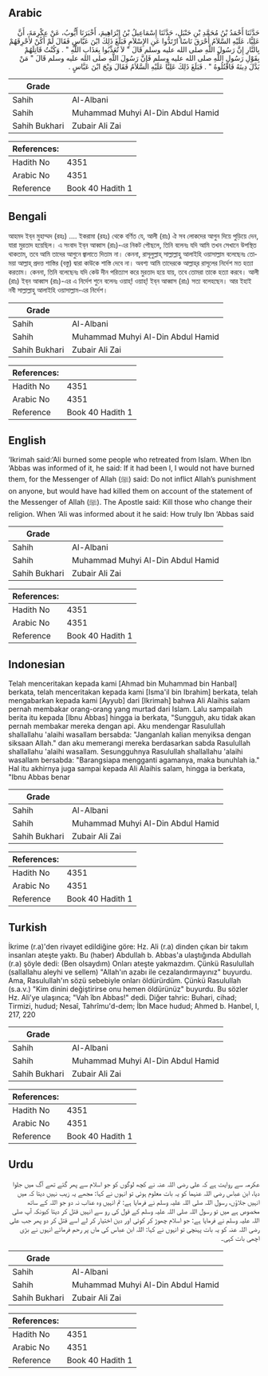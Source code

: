 ## Arabic


<div dir="rtl" lang="ar" style={{fontSize:'larger',backgroundColor:'#f8f9fa',padding:20}}>
حَدَّثَنَا أَحْمَدُ بْنُ مُحَمَّدِ بْنِ حَنْبَلٍ، حَدَّثَنَا إِسْمَاعِيلُ بْنُ إِبْرَاهِيمَ، أَخْبَرَنَا أَيُّوبُ، عَنْ عِكْرِمَةَ، أَنَّ عَلِيًّا، عَلَيْهِ السَّلاَمُ أَحْرَقَ نَاسًا ارْتَدُّوا عَنِ الإِسْلاَمِ فَبَلَغَ ذَلِكَ ابْنَ عَبَّاسٍ فَقَالَ لَمْ أَكُنْ لأَحْرِقَهُمْ بِالنَّارِ إِنَّ رَسُولَ اللَّهِ صلى الله عليه وسلم قَالَ ‏"‏ لاَ تُعَذِّبُوا بِعَذَابِ اللَّهِ ‏"‏ ‏.‏ وَكُنْتُ قَاتِلَهُمْ بِقَوْلِ رَسُولِ اللَّهِ صلى الله عليه وسلم فَإِنَّ رَسُولَ اللَّهِ صلى الله عليه وسلم قَالَ ‏"‏ مَنْ بَدَّلَ دِينَهُ فَاقْتُلُوهُ ‏"‏ ‏.‏ فَبَلَغَ ذَلِكَ عَلِيًّا عَلَيْهِ السَّلاَمُ فَقَالَ وَيْحَ ابْنَ عَبَّاسٍ ‏.‏
</div>
<div style={{backgroundColor:'#f8f9fa',padding:20, marginBottom: 10}}><table> <thead> <tr> <th>Grade</th> <th></th> </tr> </thead> <tbody> <tr><td>Sahih</td><td>Al-Albani</td></tr><tr><td>Sahih</td><td>Muhammad Muhyi Al-Din Abdul Hamid</td></tr><tr><td>Sahih Bukhari</td><td>Zubair Ali Zai</td></tr></tbody></table><table> <thead> <tr> <th>References:</th> <th></th> </tr> </thead> <tbody><tr><td>Hadith No</td><td>4351</td></tr><tr><td>Arabic No</td><td>4351</td></tr><tr><td>Reference</td><td>Book 40 Hadith 1</td></tr></tbody></table></div>

## Bengali


<div dir="ltr" lang="bn" style={{fontSize:'larger',backgroundColor:'#f8f9fa',padding:20}}>
আহমদ ইব্‌ন মুহাম্মদ (রহঃ) .... ইকরামা (রহঃ) থেকে বর্ণিত যে, আলী (রাঃ) ঐ সব লোকদের আগুন দিয়ে পুড়িয়ে দেন, যারা মুরতাদ হয়েছিল। এ সংবাদ ইব্‌ন আব্বাস (রাঃ)-এর নিকট পৌছলে, তিনি বলেনঃ যদি আমি তখন সেখানে উপস্থিত থাকতাম, তবে আমি তাদের আগুনে জ্বালাতে দিতাম না। কেননা, রাসূলুল্লাহ্‌ সাল্লাল্লাহু আলাইহি ওয়াসাল্লাম বলেছেনঃ তোময়া আল্লাহ্‌ প্রদত্ত শাস্তির (বস্তু) দ্বারা কাউকে শাস্তি দেবে না। অবশ্য আমি তাদেরকে আল্লাহ্‌র রাসূলের নির্দেশ মত হত্যা করতাম। কেননা, তিনি বলেছেনঃ যদি কেউ দীন পরিত্যাগ করে মুরতাদ হয়ে যায়, তবে তোমরা তাকে হত্যা করবে। আলী (রাঃ) ইব্‌ন আব্বাস (রাঃ)-এর এ নির্দেশ শুনে বলেনঃ ওয়াহ্‌! ওয়াহ্‌! ইব্‌ন আব্বাস (রাঃ) সত্য বলেহছেন। আর ইহাই নবী সাল্লাল্লাহু আলাইহি ওয়াসাল্লাম-এর নির্দেশ।
</div>
<div style={{backgroundColor:'#f8f9fa',padding:20, marginBottom: 10}}><table> <thead> <tr> <th>Grade</th> <th></th> </tr> </thead> <tbody> <tr><td>Sahih</td><td>Al-Albani</td></tr><tr><td>Sahih</td><td>Muhammad Muhyi Al-Din Abdul Hamid</td></tr><tr><td>Sahih Bukhari</td><td>Zubair Ali Zai</td></tr></tbody></table><table> <thead> <tr> <th>References:</th> <th></th> </tr> </thead> <tbody><tr><td>Hadith No</td><td>4351</td></tr><tr><td>Arabic No</td><td>4351</td></tr><tr><td>Reference</td><td>Book 40 Hadith 1</td></tr></tbody></table></div>

## English


<div dir="ltr" lang="en" style={{fontSize:'larger',backgroundColor:'#f8f9fa',padding:20}}>
‘Ikrimah said:‘Ali burned some people who retreated from Islam. When Ibn ‘Abbas was informed of it, he said: If it had been I, I would not have burned them, for the Messenger of Allah (ﷺ) said: Do not inflict Allah’s punishment on anyone, but would have had killed them on account of the statement of the Messenger of Allah (ﷺ). The Apostle said: Kill those who change their religion. When ‘Ali was informed about it he said: How truly Ibn ‘Abbas said
</div>
<div style={{backgroundColor:'#f8f9fa',padding:20, marginBottom: 10}}><table> <thead> <tr> <th>Grade</th> <th></th> </tr> </thead> <tbody> <tr><td>Sahih</td><td>Al-Albani</td></tr><tr><td>Sahih</td><td>Muhammad Muhyi Al-Din Abdul Hamid</td></tr><tr><td>Sahih Bukhari</td><td>Zubair Ali Zai</td></tr></tbody></table><table> <thead> <tr> <th>References:</th> <th></th> </tr> </thead> <tbody><tr><td>Hadith No</td><td>4351</td></tr><tr><td>Arabic No</td><td>4351</td></tr><tr><td>Reference</td><td>Book 40 Hadith 1</td></tr></tbody></table></div>

## Indonesian


<div dir="ltr" lang="id" style={{fontSize:'larger',backgroundColor:'#f8f9fa',padding:20}}>
Telah menceritakan kepada kami [Ahmad bin Muhammad bin Hanbal] berkata, telah menceritakan kepada kami [Isma'il bin Ibrahim] berkata, telah mengabarkan kepada kami [Ayyub] dari [Ikrimah] bahwa Ali Alaihis salam pernah membakar orang-orang yang murtad dari Islam. Lalu sampailah berita itu kepada [Ibnu Abbas] hingga ia berkata, "Sungguh, aku tidak akan pernah membakar mereka dengan api. Aku mendengar Rasulullah shallallahu 'alaihi wasallam bersabda: "Janganlah kalian menyiksa dengan siksaan Allah." dan aku memerangi mereka berdasarkan sabda Rasulullah shallallahu 'alaihi wasallam. Sesungguhnya Rasulullah shallallahu 'alaihi wasallam bersabda: "Barangsiapa mengganti agamanya, maka bunuhlah ia." Hal itu akhirnya juga sampai kepada Ali Alaihis salam, hingga ia berkata, "Ibnu Abbas benar
</div>
<div style={{backgroundColor:'#f8f9fa',padding:20, marginBottom: 10}}><table> <thead> <tr> <th>Grade</th> <th></th> </tr> </thead> <tbody> <tr><td>Sahih</td><td>Al-Albani</td></tr><tr><td>Sahih</td><td>Muhammad Muhyi Al-Din Abdul Hamid</td></tr><tr><td>Sahih Bukhari</td><td>Zubair Ali Zai</td></tr></tbody></table><table> <thead> <tr> <th>References:</th> <th></th> </tr> </thead> <tbody><tr><td>Hadith No</td><td>4351</td></tr><tr><td>Arabic No</td><td>4351</td></tr><tr><td>Reference</td><td>Book 40 Hadith 1</td></tr></tbody></table></div>

## Turkish


<div dir="ltr" lang="tr" style={{fontSize:'larger',backgroundColor:'#f8f9fa',padding:20}}>
İkrime (r.a)'den rivayet edildiğine göre: Hz. Ali (r.a) dinden çıkan bir takım insanları ateşte yaktı. Bu (haber) Abdullah b. Abbas'a ulaştığında Abdullah (r.a) şöyle dedi: (Ben olsaydım) Onları ateşte yakmazdım. Çünkü Rasulullah (sallallahu aleyhi ve sellem) "Allah'ın azabı ile cezalandırmayınız" buyurdu. Ama, Rasulullah'ın sözü sebebiyle onları öldürürdüm. Çünkü Rasulullah (s.a.v.) "Kim dinini değiştirirse onu hemen öldürünüz" buyurdu. Bu sözler Hz. Ali'ye ulaşınca; "Vah îbn Abbas!" dedi. Diğer tahric: Buhari, cihad; Tirmizi, hudud; Nesaî, Tahrîmu'd-dem; İbn Mace hudud; Ahmed b. Hanbel, I, 217, 220
</div>
<div style={{backgroundColor:'#f8f9fa',padding:20, marginBottom: 10}}><table> <thead> <tr> <th>Grade</th> <th></th> </tr> </thead> <tbody> <tr><td>Sahih</td><td>Al-Albani</td></tr><tr><td>Sahih</td><td>Muhammad Muhyi Al-Din Abdul Hamid</td></tr><tr><td>Sahih Bukhari</td><td>Zubair Ali Zai</td></tr></tbody></table><table> <thead> <tr> <th>References:</th> <th></th> </tr> </thead> <tbody><tr><td>Hadith No</td><td>4351</td></tr><tr><td>Arabic No</td><td>4351</td></tr><tr><td>Reference</td><td>Book 40 Hadith 1</td></tr></tbody></table></div>

## Urdu


<div dir="rtl" lang="ur" style={{fontSize:'larger',backgroundColor:'#f8f9fa',padding:20}}>
عکرمہ سے روایت ہے کہ علی رضی اللہ عنہ نے کچھ لوگوں کو جو اسلام سے پھر گئے تھے آگ میں جلوا دیا، ابن عباس رضی اللہ عنہما کو یہ بات معلوم ہوئی تو انہوں نے کہا: مجھے یہ زیب نہیں دیتا کہ میں انہیں جلاؤں، رسول اللہ صلی اللہ علیہ وسلم نے فرمایا ہے: تم انہیں وہ عذاب نہ دو جو اللہ کے ساتھ مخصوص ہے میں تو رسول اللہ صلی اللہ علیہ وسلم کے قول کی رو سے انہیں قتل کر دیتا کیونکہ آپ صلی اللہ علیہ وسلم نے فرمایا ہے: جو اسلام چھوڑ کر کوئی اور دین اختیار کر لے اسے قتل کر دو پھر جب علی رضی اللہ عنہ کو یہ بات پہنچی تو انہوں نے کہا: اللہ ابن عباس کی ماں پر رحم فرمائے انہوں نے بڑی اچھی بات کہی۔
</div>
<div style={{backgroundColor:'#f8f9fa',padding:20, marginBottom: 10}}><table> <thead> <tr> <th>Grade</th> <th></th> </tr> </thead> <tbody> <tr><td>Sahih</td><td>Al-Albani</td></tr><tr><td>Sahih</td><td>Muhammad Muhyi Al-Din Abdul Hamid</td></tr><tr><td>Sahih Bukhari</td><td>Zubair Ali Zai</td></tr></tbody></table><table> <thead> <tr> <th>References:</th> <th></th> </tr> </thead> <tbody><tr><td>Hadith No</td><td>4351</td></tr><tr><td>Arabic No</td><td>4351</td></tr><tr><td>Reference</td><td>Book 40 Hadith 1</td></tr></tbody></table></div>